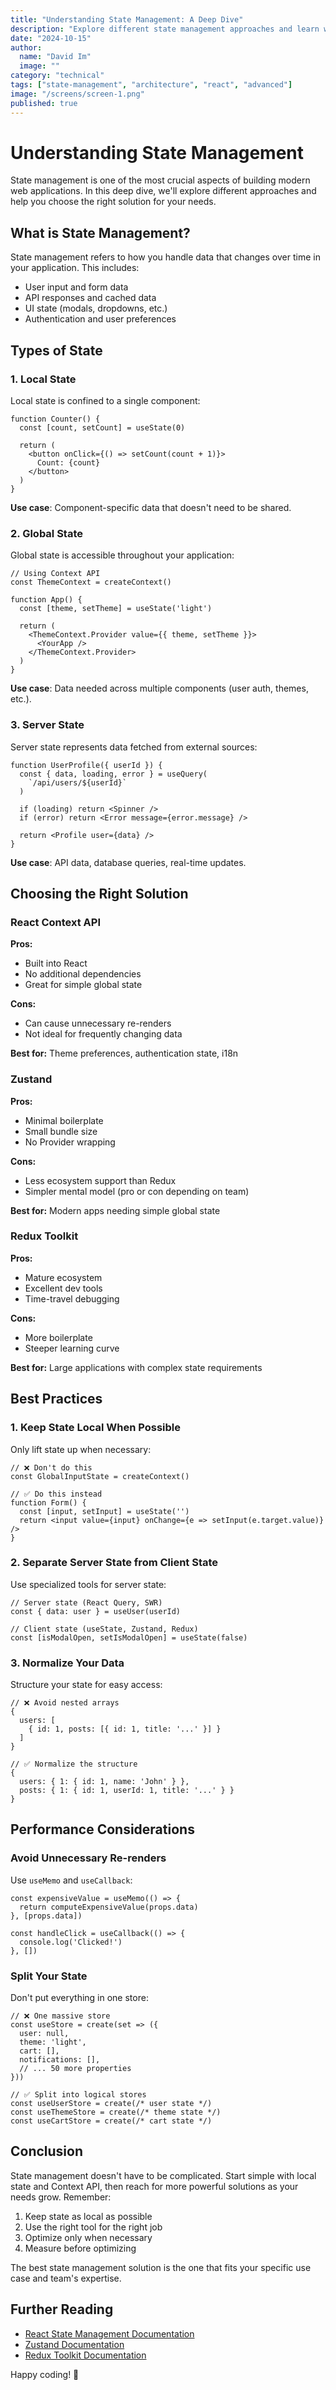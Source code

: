 ```yaml
---
title: "Understanding State Management: A Deep Dive"
description: "Explore different state management approaches and learn which one is right for your application."
date: "2024-10-15"
author:
  name: "David Im"
  image: ""
category: "technical"
tags: ["state-management", "architecture", "react", "advanced"]
image: "/screens/screen-1.png"
published: true
---
```


# Understanding State Management

State management is one of the most crucial aspects of building modern web applications. In this deep dive, we'll explore different approaches and help you choose the right solution for your needs.

## What is State Management?

State management refers to how you handle data that changes over time in your application. This includes:

- User input and form data
- API responses and cached data
- UI state (modals, dropdowns, etc.)
- Authentication and user preferences

## Types of State

### 1. Local State

Local state is confined to a single component:

```tsx
function Counter() {
  const [count, setCount] = useState(0)
  
  return (
    <button onClick={() => setCount(count + 1)}>
      Count: {count}
    </button>
  )
}
```

**Use case**: Component-specific data that doesn't need to be shared.

### 2. Global State

Global state is accessible throughout your application:

```tsx
// Using Context API
const ThemeContext = createContext()

function App() {
  const [theme, setTheme] = useState('light')
  
  return (
    <ThemeContext.Provider value={{ theme, setTheme }}>
      <YourApp />
    </ThemeContext.Provider>
  )
}
```

**Use case**: Data needed across multiple components (user auth, themes, etc.).

### 3. Server State

Server state represents data fetched from external sources:

```tsx
function UserProfile({ userId }) {
  const { data, loading, error } = useQuery(
    `/api/users/${userId}`
  )
  
  if (loading) return <Spinner />
  if (error) return <Error message={error.message} />
  
  return <Profile user={data} />
}
```

**Use case**: API data, database queries, real-time updates.

## Choosing the Right Solution

### React Context API

**Pros:**
- Built into React
- No additional dependencies
- Great for simple global state

**Cons:**
- Can cause unnecessary re-renders
- Not ideal for frequently changing data

**Best for:** Theme preferences, authentication state, i18n

### Zustand

**Pros:**
- Minimal boilerplate
- Small bundle size
- No Provider wrapping

**Cons:**
- Less ecosystem support than Redux
- Simpler mental model (pro or con depending on team)

**Best for:** Modern apps needing simple global state

### Redux Toolkit

**Pros:**
- Mature ecosystem
- Excellent dev tools
- Time-travel debugging

**Cons:**
- More boilerplate
- Steeper learning curve

**Best for:** Large applications with complex state requirements

## Best Practices

### 1. Keep State Local When Possible

Only lift state up when necessary:

```tsx
// ❌ Don't do this
const GlobalInputState = createContext()

// ✅ Do this instead
function Form() {
  const [input, setInput] = useState('')
  return <input value={input} onChange={e => setInput(e.target.value)} />
}
```

### 2. Separate Server State from Client State

Use specialized tools for server state:

```tsx
// Server state (React Query, SWR)
const { data: user } = useUser(userId)

// Client state (useState, Zustand, Redux)
const [isModalOpen, setIsModalOpen] = useState(false)
```

### 3. Normalize Your Data

Structure your state for easy access:

```tsx
// ❌ Avoid nested arrays
{
  users: [
    { id: 1, posts: [{ id: 1, title: '...' }] }
  ]
}

// ✅ Normalize the structure
{
  users: { 1: { id: 1, name: 'John' } },
  posts: { 1: { id: 1, userId: 1, title: '...' } }
}
```

## Performance Considerations

### Avoid Unnecessary Re-renders

Use `useMemo` and `useCallback`:

```tsx
const expensiveValue = useMemo(() => {
  return computeExpensiveValue(props.data)
}, [props.data])

const handleClick = useCallback(() => {
  console.log('Clicked!')
}, [])
```

### Split Your State

Don't put everything in one store:

```tsx
// ❌ One massive store
const useStore = create(set => ({
  user: null,
  theme: 'light',
  cart: [],
  notifications: [],
  // ... 50 more properties
}))

// ✅ Split into logical stores
const useUserStore = create(/* user state */)
const useThemeStore = create(/* theme state */)
const useCartStore = create(/* cart state */)
```

## Conclusion

State management doesn't have to be complicated. Start simple with local state and Context API, then reach for more powerful solutions as your needs grow. Remember:

1. Keep state as local as possible
2. Use the right tool for the right job
3. Optimize only when necessary
4. Measure before optimizing

The best state management solution is the one that fits your specific use case and team's expertise.

## Further Reading

- [React State Management Documentation](https://react.dev)
- [Zustand Documentation](https://github.com/pmndrs/zustand)
- [Redux Toolkit Documentation](https://redux-toolkit.js.org)

Happy coding! 🎯

